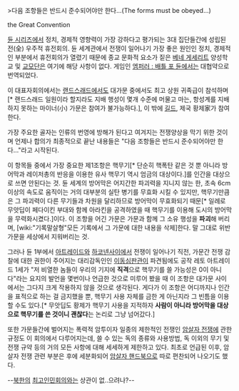 >다음 조항들은 반드시 준수되어야만 한다...(The forms must be obeyed...)

the Great Convention

[[듄 시리즈]]에서 정치, 경제적 영향력이 가장 강하다고 평가되는 3대 집단들간에 성립된 전(全) 우주적 휴전회의. 듄 세계관에서 전쟁이 일어나기 가장 좋은 원인인 정치, 경제적인 부분에서 휴전회의가 열렸기 때문에 종교 문화적 요소가 짙은 [[베네 게세리트]] 양성학교 및 [[교모단]]은 여기에 해당 사항이 없다. 게임인 [[엠퍼러 : 배틀 포 듄]]에서는 대협약으로 번역되었다.

이 대표자회의에서는 [[랜드스래드]]에서도 대가문 중에서도 최고 상원 귀족급이 참석하며[* 랜드스래드 일원이라 할지라도 지배 행성이 몇개 수준에 머물고 마는, 항성계를 지배하지 못하는 마이너(小) 가문은 참여가 불가능하다.], 이 밖에 [[길드]], 제국 황제家가 참여한다.

가장 주요한 골자는 인류의 번영에 방해가 된다고 여겨지는 전쟁양상을 막기 위한 것이며 언제나 합의가 최종적으로 끝난 내용들은 "다음 조항들은 반드시 준수되어야만 한다..."라고 시작된다.

이 항목들 중에서 가장 중요한 제1조항은 핵무기[* 단순히 핵폭탄 같은 것 뿐 아니라 방어막과 레이저총의 반응을 이용한 유사 핵무기 역시 엄금의 대상이다.]를 인간을 대상으로 쓰면 안된다는 것. 듄 세계의 방어막은 어지간한 파괴력을 지니지 않는 한, 초속 6cm 이상의 속도로 움직이는 거의 대부분의 실탄 병기를 무효화 시킬 수 있지만, 핵무기만큼은 그 파괴력이 다른 무기들과 차원을 달리하므로 방어막이 무효화되기 때문[* 일례로 무앗딥이 페다이킨 부대와 함께 아라킨을 공격하였을 때 핵무기를 이용해 도시의 방어막을 무력화시켰다.]이다. 이 조항을 어긴 가문은 가문과 함께 그 소유 행성을 '''파괴'''해 버리며, [wiki:"기록말살형"모든 기록에서 그 가문에 대한 내용을 삭제]한다. 말 그대로 위반 가문을 세상에서 지워버리는 것.

그러나 듄 1부에서 [[아트레이드]]와 [[하코넨]]사이에서 전쟁이 일어나기 직전, 가문간 전쟁 감찰에 대한 권한이 주어지는 대리감독인인 [[이동심판관]]이 파견됨에도 공작 레토 아트레이드 1세가 "저 비열한 놈들이 우리의 기지에 '''직격'''으로 핵무기를 쓸 가능성은 0이 아니다"라는 요지의 발언을 몇번이나 언급한 것으로 미루어 봤을 때 이 조항은 대가문 사이에서는 그다지 크게 작용하지 않을 것으로 생각된다. 게다가 이 조항은 어디까지나 인간을 표적으로 하는 걸 금지했을 뿐, 핵무기 사용 자체를 금한 게 아닌지라 그 빈틈을 이용할 수도 있다.[* 무앗딥도 황제가 핵무기 사용을 지적하자 '''사람이 아니라 방어막을 대상으로 핵무기를 쓴 것이니 괜찮다'''는 논리로 그냥 넘어갔다.]

또한 가문들간에 벌어지는 폭력적 암투이자 일종의 제한적인 전쟁인 [[암살자 전쟁]]에 관한 규정도 이 회의에서 다루어지는데, 쓸 수 있는 독의 종류와 사용방법, 독 이외의 무기 및 전쟁 규약 등의 거의 모든 사항에 대해 세세하게 제한하고 있다. 최초로 언급된 이후, 암살자 전쟁 관련 부분은 후에 세분화되어 [[암살자 핸드북]]으로 따로 편찬되어 나오기도 했다.

--[[북한]]의 [[최고인민회의]]와는 상관이 없..으려나?--
